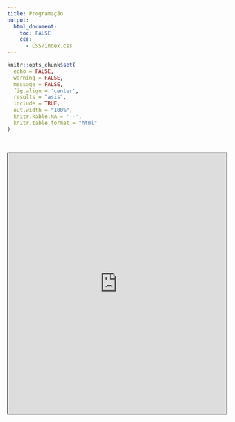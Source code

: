 ```yaml
---
title: Programação
output:
  html_document:
    toc: FALSE
    css:
      - CSS/index.css
---
```


<!--install and/or load all R packages-->
```r
knitr::opts_chunk$set(
  echo = FALSE,
  warning = FALSE,
  message = FALSE,
  fig.align = 'center',
  results = "asis",
  include = TRUE,
  out.width = "100%",
  knitr.kable.NA = '--',
  knitr.table.format = "html"
)
```

<br>

<center>

<iframe src="https://drive.google.com/file/d/1ys9I53U1WcLRVMxliYB6XjPxVbFs78U3/preview" style="width:100%; height:600px; border:2px solid black;"></iframe>

</center>

<br>
